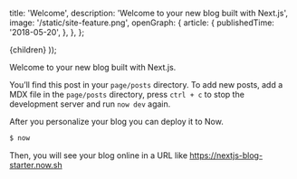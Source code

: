 
  title: 'Welcome',
  description: 'Welcome to your new blog built with Next.js',
  image: '/static/site-feature.png',
  openGraph: {
    article: {
      publishedTime: '2018-05-20',
    },
  },
};

  <BlogPostLayout path={router.pathname} seoConfig={meta}>
    {children}
  </BlogPostLayout>
));

Welcome to your new blog built with Next.js.

You&rsquo;ll find this post in your `page/posts` directory. To add new posts, add a MDX file in the `page/posts` directory, press `ctrl + c` to stop the development server and run `now dev` again.

After you personalize your blog you can deploy it to Now.

```bash
$ now
```

Then, you will see your blog online in a URL like https://nextjs-blog-starter.now.sh
